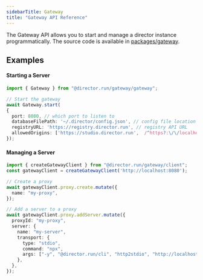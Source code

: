 ```yaml
---
sidebarTitle: Gateway
title: "Gateway API Reference"
---
```


The Gateway API allows you to start and manage a director instance programmatically. The source code is available in [packages/gateway](https://github.com/theworkingcompany/director/tree/main/packages/gateway).

## Examples

#### Starting a Server
```typescript
import { Gateway } from "@director.run/gateway/gateway";

// Start the gateway
await Gateway.start(
{
  port: 8080, // which port to listen to
  databaseFilePath: '~/.director/config.json', // config file location
  registryURL: 'https://registry.director.run', // registry API URL
  allowedOrigins: ['https://studio.director.run',  /^https?:\/\/localhost(:\d+)?$/], // CORS
});
```

#### Managing a Server

```typescript
import { createGatewayClient } from "@director.run/gateway/client";
const gatewayClient = createGatewayClient('http://localhost:8080');

// Create a proxy
await gatewayClient.proxy.create.mutate({
  name: "my-proxy",
});

// Add a server to a proxy
await gatewayClient.proxy.addServer.mutate({
  proxyId: "my-proxy",
  server: {
    name: "my-server",
    transport: {
      type: "stdio",
      command: "npx",
      args: ["-y", "@director.run/cli", "http2stdio", "http://localhost:3673/my-server/sse"],
    },
  },
});
```